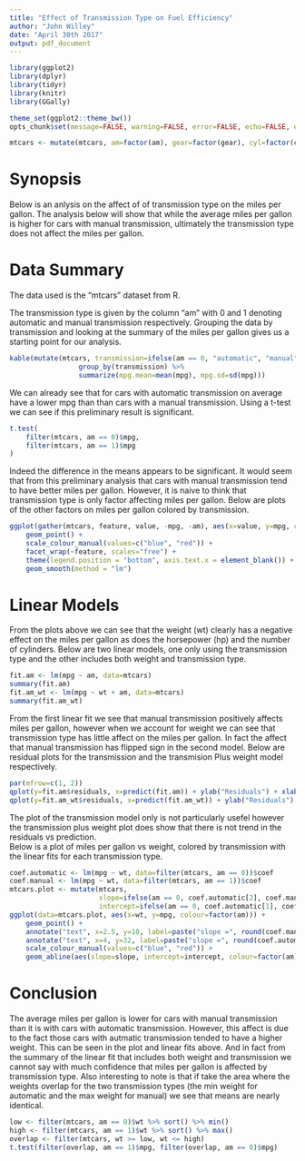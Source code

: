 ```yaml
---
title: "Effect of Transmission Type on Fuel Efficiency"
author: "John Willey"
date: "April 30th 2017"
output: pdf_document
---
```


```r
library(ggplot2)
library(dplyr)
library(tidyr)
library(knitr)
library(GGally)

theme_set(ggplot2::theme_bw())
opts_chunk$set(message=FALSE, warning=FALSE, error=FALSE, echo=FALSE, eval=TRUE, cach=TRUE)

mtcars <- mutate(mtcars, am=factor(am), gear=factor(gear), cyl=factor(cyl), carb=factor(carb), vs=factor(vs))

```

# Synopsis
Below is an anlysis on the affect of of transmission type on the miles per gallon. The analysis below will show that while the average miles per gallon is higher for cars with manual transmission, ultimately the transmission type does not affect the miles per gallon.

# Data Summary
The data used is the "mtcars" dataset from R.

The transmission type is given by the column "am" with 0 and 1 denoting automatic and manual transmission respectively. Grouping the data by transmission and looking at the summary of the miles per gallon gives us a starting point for our analysis.

```r
kable(mutate(mtcars, transmission=ifelse(am == 0, "automatic", "manual")) %>% 
                 group_by(transmission) %>% 
                 summarize(mpg.mean=mean(mpg), mpg.sd=sd(mpg)))
```

We can already see that for cars with automatic transmission on average have a lower mpg than than cars with a manual transmission. Using a t-test we can see if this preliminary result is significant.

```r
t.test(
    filter(mtcars, am == 0)$mpg,
    filter(mtcars, am == 1)$mpg
)
```
Indeed the difference in the means appears to be significant. It would seem that from this preliminary analysis that cars with manual transmission tend to have better miles per gallon. However, it is naive to think that transmission type is only factor affecting miles per gallon. Below are plots of the other factors on miles per gallon colored by transmission.

```r
ggplot(gather(mtcars, feature, value, -mpg, -am), aes(x=value, y=mpg, colour=factor(am))) +
    geom_point() +
    scale_colour_manual(values=c("blue", "red")) + 
    facet_wrap(~feature, scales="free") +
    theme(legend.position = "bottom", axis.text.x = element_blank()) +
    geom_smooth(method = "lm")
```

# Linear Models
From the plots above we can see that the weight (wt) clearly has a negative effect on the miles per gallon as does the horsepower (hp) and the number of cylinders. Below are two linear models, one only using the transmission type and the other includes both weight and transmission type. 

```r
fit.am <- lm(mpg ~ am, data=mtcars)
summary(fit.am)
fit.am_wt <- lm(mpg ~ wt + am, data=mtcars)
summary(fit.am_wt)
```

From the first linear fit we see that manual transmission positively affects miles per gallon, however when we account for weight we can see that transmission type has little affect on the miles per gallon. In fact the affect that manual transmission has flipped sign in the second model. Below are residual plots for the transmission and the transmision Plus weight model respectively.

```r
par(mfrow=c(1, 2))
qplot(y=fit.am$residuals, x=predict(fit.am)) + ylab("Residuals") + xlab("Prediction")
qplot(y=fit.am_wt$residuals, x=predict(fit.am_wt)) + ylab("Residuals") + xlab("Prediction")

```

The plot of the transmission model only is not particularly usefel however the transmission plus weight plot does show that there is not trend in the residuals vs prediction.  
Below is a plot of miles per gallon vs weight, colored by transmission with the linear fits for each transmission type.

```r
coef.automatic <- lm(mpg ~ wt, data=filter(mtcars, am == 0))$coef
coef.manual <- lm(mpg ~ wt, data=filter(mtcars, am == 1))$coef
mtcars.plot <- mutate(mtcars, 
                      slope=ifelse(am == 0, coef.automatic[2], coef.manual[2]), 
                      intercept=ifelse(am == 0, coef.automatic[1], coef.manual[1]))
ggplot(data=mtcars.plot, aes(x=wt, y=mpg, colour=factor(am))) + 
    geom_point() +
    annotate("text", x=2.5, y=10, label=paste("slope =", round(coef.manual[2], 2)), colour="red") +
    annotate("text", x=4, y=32, label=paste("slope =", round(coef.automatic[2], 2)), colour="blue") +
    scale_colour_manual(values=c("blue", "red")) + 
    geom_abline(aes(slope=slope, intercept=intercept, colour=factor(am)))
```

# Conclusion

The average miles per gallon is lower for cars with manual transmission than it is with cars with automatic transmission. However, this affect is due to the fact those cars with autmatic transmission tended to have a higher weight. This can be seen in the plot and linear fits above. And in fact from the summary of the linear fit that includes both weight and transmission we cannot say with much confidence that miles per gallon is affected by transmission type. Also interesting to note is that if take the area where the weights overlap for the two transmission types (the min weight for automatic and the max weight for manual) we see that means are nearly identical.

```r
low <- filter(mtcars, am == 0)$wt %>% sort() %>% min()
high <- filter(mtcars, am == 1)$wt %>% sort() %>% max()
overlap <- filter(mtcars, wt >= low, wt <= high)
t.test(filter(overlap, am == 1)$mpg, filter(overlap, am == 0)$mpg)
```